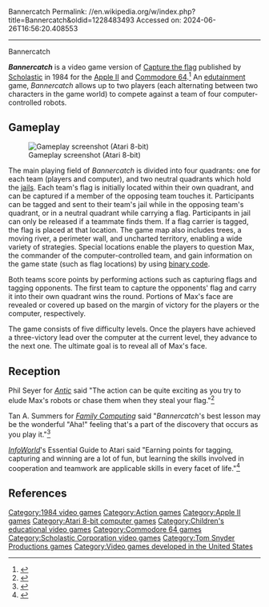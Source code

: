 Bannercatch
Permalink: //en.wikipedia.org/w/index.php?title=Bannercatch&oldid=1228483493
Accessed on: 2024-06-26T16:56:20.408553



------
Bannercatch
{{Infobox video game
| collapsible = 
| state = 
| italic title = Bannercatch
| title = Bannercatch
| image = Bannercatch.jpg
| alt = 
| caption = 
| developer = [[Soup2Nuts|Tom Snyder Productions]]
| publisher = [[Scholastic Corporation|Scholastic]]
| series = 
| engine = 
| platforms = [[Apple II series|Apple II]], [[Atari 8-bit]], [[Commodore 64]], [[IBM PC compatible|IBM PC]]
| released = 1984
| genre = [[Action game|Action]]
| modes = 
}}

'''''Bannercatch''''' is a video game version of [[Capture the flag]] published by [[Scholastic Corporation|Scholastic]] in 1984 for the [[Apple II series|Apple II]] and [[Commodore 64]].<ref>{{cite web|url=http://www.atarimagazines.com/v3n7/reviews.html |title=8-Bit Product Reviews: Bannercatch, Simulated Computer, Title Bout, MegaFont II, Boulder Dash, Operation Whirlwind, Songwriter, Video Billboard, Relax, The Institute, Montezuma's Revenge, CityWriter |publisher=Atarimagazines.com |date= |accessdate=2012-06-15}}</ref> An [[edutainment]] game, ''Bannercatch'' allows up to two players (each alternating between two characters in the game world) to compete against a team of four computer-controlled robots.

==Gameplay==
[[File:Bannercatch_Atari_8-bit_PAL_screenshot.png|thumb|left|Gameplay screenshot (Atari 8-bit)]]

The main playing field of ''Bannercatch'' is divided into four quadrants: one for each team (players and computer), and two neutral quadrants which hold the [[prison|jails]]. Each team's flag is initially located within their own quadrant, and can be captured if a member of the opposing team touches it. Participants can be tagged and sent to their team's jail while in the opposing team's quadrant, or in a neutral quadrant while carrying a flag. Participants in jail can only be released if a teammate finds them. If a flag carrier is tagged, the flag is placed at that location. The game map also includes trees, a moving river, a perimeter wall, and uncharted territory, enabling a wide variety of strategies. Special locations enable the players to question Max, the commander of the computer-controlled team, and gain information on the game state (such as flag locations) by using [[binary code]].

Both teams score points by performing actions such as capturing flags and tagging opponents. The first team to capture the opponents' flag and carry it into their own quadrant wins the round. Portions of Max's face are revealed or covered up based on the margin of victory for the players or the computer, respectively. 

The game consists of five difficulty levels. Once the players have achieved a three-victory lead over the computer at the current level, they advance to the next one. The ultimate goal is to reveal all of Max's face.

==Reception==
Phil Seyer for ''[[Antic (magazine)|Antic]]'' said "The action can be quite exciting as you try to elude Max's robots or chase them when they steal your flag."<ref>{{Cite web|url=http://archive.org/details/1984-11-anticmagazine|title=Antic Magazine Volume 3 Number 07 (Computer Adventures 1984)|date=November 2, 1984|via=Internet Archive}}</ref>

Tan A. Summers for ''[[Family Computing]]'' said "''Bannercatch'''s best lesson may be the wonderful "Aha!" feeling that's a part of the discovery that occurs as you play it."<ref>{{Cite web|url=http://archive.org/details/family-computing-18|title=Family Computing Magazine Issue 18|date=February 2, 1985|via=Internet Archive}}</ref>

''[[InfoWorld]]'''s Essential Guide to Atari said "Earning points for tagging, capturing and winning are a lot of fun, but learning the skills involved in cooperation and teamwork are applicable skills in every facet of life."<ref>{{Cite web|url=http://archive.org/details/InfoWorlds_Essential_Guide_to_Atari|title=InfoWorld's essential guide to Atari computers|first=Scott|last=Mace|date=October 2, 1984|publisher=New York : Harper & Row|via=Internet Archive}}</ref>

==References==
{{reflist}}

[[Category:1984 video games]]
[[Category:Action games]]
[[Category:Apple II games]]
[[Category:Atari 8-bit computer games]]
[[Category:Children's educational video games]]
[[Category:Commodore 64 games]]
[[Category:Scholastic Corporation video games]]
[[Category:Tom Snyder Productions games]]
[[Category:Video games developed in the United States]]